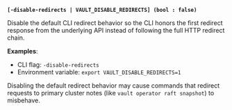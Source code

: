 <a id="global-disable-redirects" />

**`[-disable-redirects | VAULT_DISABLE_REDIRECTS] (bool : false)`**

Disable the default CLI redirect behavior so the CLI honors the first redirect
response from the underlying API instead of following the full HTTP redirect
chain.

**Examples**:

- CLI flag: `-disable-redirects`
- Environment variable: `export VAULT_DISABLE_REDIRECTS=1`

<Warning>

  Disabling the default redirect behavior may cause commands that redirect
  requests to primary cluster notes (like `vault operator raft snapshot`) to
  misbehave.

</Warning>

